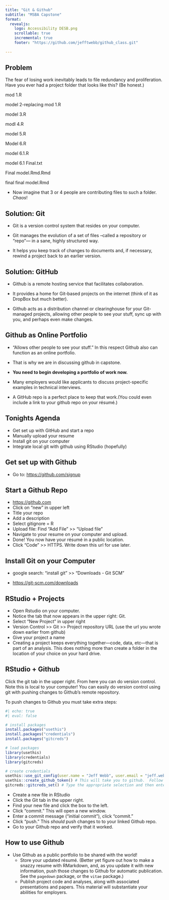 ```yaml
---
title: "Git & Github"
subtitle: "MSBA Capstone"
format: 
  revealjs:
    logo: Accessibility DESB.png
    scrollable: true
    incremental: true
    footer: "https://github.com/jefftwebb/github_class.git"
    
---
```


## Problem {.smaller}

The fear of losing  work inevitably leads to file redundancy and proliferation. Have you ever had a project folder that looks like this? (Be honest.)

mod 1.R

model 2-replacing mod 1.R

model 3.R

modl 4.R

model 5.R

Model 6.R

model 6.1.R

model 6.1 Final.txt

Final model.Rmd.Rmd

final final model.Rmd

- Now imagine that 3 or 4 people are contributing files to such a folder. *Chaos*!

## Solution: Git

- Git is a version control system that resides on your computer.

- Git manages the evolution of a set of files --called a repository or "repo"--- in a sane, highly structured way.

- It helps you keep track of changes to documents and, if necessary, rewind a project back to an earlier version.

## Solution: GitHub

- Github is a remote hosting service that facilitates collaboration. 

- It provides a home for  Git-based projects on the internet (think of it as DropBox but much better).  

- Github acts as a distribution channel or clearinghouse for your Git-managed projects, allowing other people to see your stuff, sync up with you, and perhaps even make changes. 

## Github as Online Portfolio

- "Allows other people to see your stuff."  In this respect Github  also  can function as an online portfolio.

- That is why we are in discussing github in capstone.

- **You need to begin developing a portfolio of work now.**

- Many employers would like applicants to discuss project-specific examples in technical interviews. 

- A GitHub repo is a perfect place to keep that work.(You could even include a link to your github repo on your résumé.)

## Tonights Agenda

- Get set up with GitHub and start a repo 
- Manually upload your resume 
- Install git on your computer
- Integrate local git with github using RStudio (hopefully)

## Get set up with Github

- Go to:  [https://github.com/signup](https://github.com/signup){preview-link="true" style="text-align: center"}

## Start a Github Repo

- [https://github.com](https://github.com){preview-link="true" style="text-align: center"}
- Click on "new" in upper left
- Title your repo
- Add a description
- Select gitignore = R
- Upload file: Find "Add File" >> "Upload file"
- Navigate to your resume on your computer and upload.
- Done!  You now have your résumé in a public location.
- Click "Code" >> HTTPS.  Write down this url for use later.

## Install Git on your Computer

- google search: "install git" >> "Downloads - Git SCM" 

- [https://git-scm.com/downloads](https://git-scm.com/downloads){preview-link="true" style="text-align: center"}

## RStudio + Projects 

- Open Rstudio on your computer.  
- Notice the tab that now appears in the upper right:  Git.
- Select "New Project" in upper right
- Version Control >> Git >> Project repository URL (use the url you wrote down earlier from github)
- Give your project a name
- Creating a project keeps everything together---code, data, etc---that is part of an analysis. This does nothing more than create a folder in the location of your choice on your hard drive. 

## RStudio + Github 

Click the git tab in the upper right. From here you can do version control.  Note this is local to your computer! You can easily do version control using git with pushing changes to Github's remote repository.


To push changes to Github you must take extra steps:

```r
#| echo: true
#| eval: false

# install packages
install.packages("usethis")
install.packages("credentials")
install.packages("gitcreds")

# load packages
library(usethis)
library(credentials) 
library(gitcreds)

# create credentials
usethis::use_git_config(user.name = "Jeff Webb", user.email = "jeff.webb@utah.edu")
usethis::create_github_token() # This will take you to github.  Follow the prompts and copy the access token.
gitcreds::gitcreds_set() # Type the appropriate selection and then enter new token
```

- Create a new file in RStudio
- Click the Git tab in the upper right.
- Find your new file and click the box to the left.
- Click "commit." This will open a new window.
- Enter a commit message ("initial commit"), click "commit."
- Click "push."  This *should* push changes to to your linked Github repo.
- Go to your Github repo and verify that it worked.

## How to use Github

- Use Github as a public portfolio to be shared with the world!
  - Store your updated résumé. (Better yet figure out how to make a snazzy resume with RMarkdown, and, as you update it with new information, push those changes to Github for automatic publication. See the `pagedown` package, or the `vitae` package.)
  - Publish project code and analyses, along with associated presentations and papers. This material will substantiate your abilities for employers.

